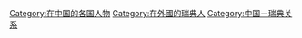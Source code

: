 [[Category:在中国的各国人物|Category:在中国的各国人物]]
[[Category:在外國的瑞典人|Category:在外國的瑞典人]]
[[Category:中国－瑞典关系|Category:中国－瑞典关系]]